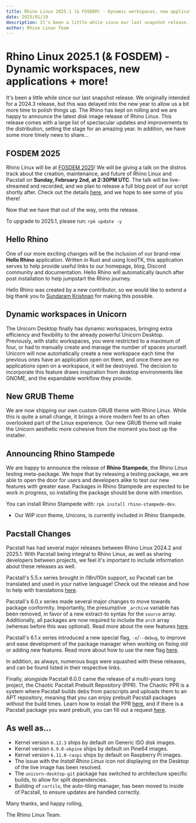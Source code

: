 ```yaml
---
title: Rhino Linux 2025.1 (& FOSDEM) - Dynamic workspaces, new applications + more!
date: 2025/01/19
description: It's been a little while since our last snapshot release. The Rhino has kept on rolling and we are happy to announce the latest disk image release of Rhino Linux. This release comes with a large list of spectacular updates and improvements to the distribution, setting the stage for an amazing year.
author: Rhino Linux Team
---
```


# Rhino Linux 2025.1 (& FOSDEM) - Dynamic workspaces, new applications + more!

It's been a little while since our last snapshot release. We originally intended for a 2024.3 release, but this was delayed into the new year to allow us a bit more time to polish things up. The Rhino has kept on rolling and we are happy to announce the latest disk image release of Rhino Linux. This release comes with a large list of spectacular updates and improvements to the distribution, setting the stage for an amazing year. In addition, we have some more timely news to share...

## FOSDEM 2025

Rhino Linux will be at [FOSDEM 2025](https://fosdem.org/2025/)! We will be giving a talk on the distros track about the creation, maintenance, and future of Rhino Linux and Pacstall on **Sunday, February 2nd, at 2:30PM UTC**. The talk will be live-streamed and recorded, and we plan to release a full blog post of our script shortly after. Check out the details [here](https://fosdem.org/2025/schedule/event/fosdem-2025-4398-rhino-linux-and-pacstall-towards-a-rolling-ubuntu/), and we hope to see some of you there!

Now that we have that out of the way, onto the release.

To upgrade to 2025.1, please run:
`rpk update -y`

## Hello Rhino

One of our more exciting changes will be the inclusion of our brand-new **Hello Rhino** application. Written in Rust and using IcedTK, this application serves to help provide useful links to our homepage, blog, Discord community and documentation. Hello Rhino will automatically launch after post installation to help jumpstart the Rhino journey.

Hello Rhino was created by a new contributor, so we would like to extend a big thank you to [Sundaram Krishnan](https://github.com/sundaram123krishnan) for making this possible.

## Dynamic workspaces in Unicorn

The Unicorn Desktop finally has dynamic workspaces, bringing extra efficiency and flexibility to the already powerful Unicorn Desktop. Previously, with static workspaces, you were restricted to a maximum of four, or had to manually create and manage the number of spaces yourself. Unicorn will now automatically create a new workspace each time the previous ones have an application open on them, and once there are no applications open on a workspace, it will be destroyed. The decision to incorporate this feature draws inspiration from desktop environments like GNOME, and the expandable workflow they provide.

## New GRUB Theme

We are now shipping our own custom GRUB theme with Rhino Linux. While this is quite a small change, it brings a more modern feel to an often overlooked part of the Linux experience. Our new GRUB theme will make the Unicorn aesthetic more cohesive from the moment you boot up the installer.

## Announcing Rhino Stampede

We are happy to announce the release of **Rhino Stampede**, the Rhino Linux testing meta-package. We hope that by releasing a testing package, we are able to open the door for users and developers alike to test our new features with greater ease. Packages in Rhino Stampede are expected to be work in progress, so installing the package should be done with intention.

You can install Rhino Stampede with: `rpk install rhino-stampede-dev`.

- Our WIP icon theme, Unicons, is currently included in Rhino Stampede.

## Pacstall Changes

Pacstall has had several major releases between Rhino Linux 2024.2 and 2025.1. With Pacstall being integral to Rhino Linux, as well as sharing developers between projects, we feel it's important to include information about these releases as well.

Pacstall's 5.5.x series brought in i18n/l10n support, so Pacstall can be translated and used in your native language! Check out the release and how to help with translations [here](https://github.com/pacstall/pacstall/releases/tag/5.5.0).

Pacstall's 6.0.x series made several major changes to move towards package conformity. Importantly, the presumptive `_archive` variable has been removed, in favor of a new extract-to syntax for the `source` array. Additionally, all packages are now required to include the `arch` array (whereas before this was optional). Read more about the new features [here](https://github.com/pacstall/pacstall/releases/tag/6.0.0).

Pacstall's 6.1.x series introduced a new special flag, `-x`/`--debug`, to improve and ease development of the package manager when working on fixing old or adding new features. Read more about how to use the new flag [here](https://github.com/pacstall/pacstall/releases/tag/6.1.0).

In addition, as always, numerous bugs were squashed with these releases, and can be found listed in their respective links.

Finally, alongside Pacstall 6.0.0 came the release of a multi-years long project, the Chaotic Pacstall Prebuilt Repository (PPR). The Chaotic PPR is a system where Pacstall builds debs from pacscripts and uploads them to an APT repository, meaning that you can enjoy prebuilt Pacstall packages without the build times. Learn how to install the PPR [here](https://ppr.pacstall.dev), and if there is a Pacstall package you want prebuilt, you can fill out a request [here](https://github.com/pacstall/chaotic-PPR/issues/new?template=PACKAGE-REQUEST.yml).

## As well as...
- Kernel version `6.12.3` ships by default on Generic ISO disk images.
- Kernel version `6.9.0-okpine` ships by default on Pine64 images.
- Kernel version `6.11.0-raspi` ships by default on Raspberry Pi images.
- The issue with the *Install Rhino Linux* icon not displaying on the Desktop of the live image has been resolved.
- The `unicorn-desktop-git` package has switched to architecture specific builds, to allow for split dependencies.
- Building of `cortile`, the auto-tiling manager, has been moved to inside of Pacstall, to ensure updates are handled correctly.

Many thanks, and happy rolling,

The Rhino Linux Team.
